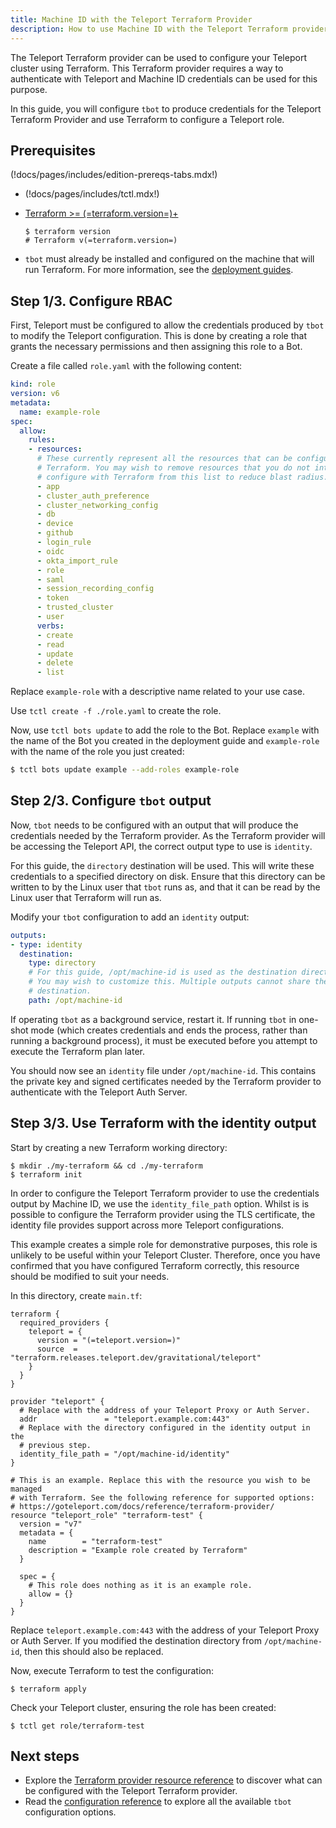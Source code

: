 ```yaml
---
title: Machine ID with the Teleport Terraform Provider
description: How to use Machine ID with the Teleport Terraform provider to manage your Teleport configuration as IaC
---
```


The Teleport Terraform provider can be used to configure your Teleport cluster
using Terraform. This Terraform provider requires a way to authenticate with
Teleport and Machine ID credentials can be used for this purpose.

In this guide, you will configure `tbot` to produce credentials for the Teleport
Terraform Provider and use Terraform to configure a Teleport role.

## Prerequisites

(!docs/pages/includes/edition-prereqs-tabs.mdx!)

- (!docs/pages/includes/tctl.mdx!)

- [Terraform >= (=terraform.version=)+](https://learn.hashicorp.com/tutorials/terraform/install-cli)

  ```code
  $ terraform version
  # Terraform v(=terraform.version=)
  ```

- `tbot` must already be installed and configured on the machine that will
  run Terraform. For more information, see the
  [deployment guides](../deployment.mdx).

## Step 1/3. Configure RBAC

First, Teleport must be configured to allow the credentials produced by `tbot`
to modify the Teleport configuration. This is done by creating a role that
grants the necessary permissions and then assigning this role to a Bot.

Create a file called `role.yaml` with the following content:

```yaml
kind: role
version: v6
metadata:
  name: example-role
spec:
  allow:
    rules:
    - resources:
      # These currently represent all the resources that can be configured by
      # Terraform. You may wish to remove resources that you do not intend to
      # configure with Terraform from this list to reduce blast radius.
      - app
      - cluster_auth_preference
      - cluster_networking_config
      - db
      - device
      - github
      - login_rule
      - oidc
      - okta_import_rule
      - role
      - saml
      - session_recording_config
      - token
      - trusted_cluster
      - user
      verbs:
      - create
      - read
      - update
      - delete
      - list
```

Replace `example-role` with a descriptive name related to your use case.

Use `tctl create -f ./role.yaml` to create the role.

Now, use `tctl bots update` to add the role to the Bot. Replace `example`
with the name of the Bot you created in the deployment guide and `example-role`
with the name of the role you just created:

```bash
$ tctl bots update example --add-roles example-role
```

## Step 2/3. Configure `tbot` output

Now, `tbot` needs to be configured with an output that will produce the
credentials needed by the Terraform provider. As the Terraform provider will be
accessing the Teleport API, the correct output type to use is `identity`.

For this guide, the `directory` destination will be used. This will write these
credentials to a specified directory on disk. Ensure that this directory can
be written to by the Linux user that `tbot` runs as, and that it can be read by
the Linux user that Terraform will run as.

Modify your `tbot` configuration to add an `identity` output:

```yaml
outputs:
- type: identity
  destination:
    type: directory
    # For this guide, /opt/machine-id is used as the destination directory.
    # You may wish to customize this. Multiple outputs cannot share the same
    # destination.
    path: /opt/machine-id
```

If operating `tbot` as a background service, restart it. If running `tbot` in
one-shot mode (which creates credentials and ends the process, rather than running
a background process), it must be executed before you attempt to execute the
Terraform plan later.

You should now see an `identity` file under `/opt/machine-id`. This contains
the private key and signed certificates needed by the Terraform provider to
authenticate with the Teleport Auth Server.

## Step 3/3. Use Terraform with the identity output

Start by creating a new Terraform working directory:

```code
$ mkdir ./my-terraform && cd ./my-terraform
$ terraform init
```

In order to configure the Teleport Terraform provider to use the credentials
output by Machine ID, we use the `identity_file_path` option. Whilst is is
possible to configure the Terraform provider using the TLS certificate, the
identity file provides support across more Teleport configurations.

This example creates a simple role for demonstrative purposes, this role is
unlikely to be useful within your Teleport Cluster. Therefore, once you have
confirmed that you have configured Terraform correctly, this resource should be
modified to suit your needs.

In this directory, create `main.tf`:

```hcl
terraform {
  required_providers {
    teleport = {
      version = "(=teleport.version=)"
      source  = "terraform.releases.teleport.dev/gravitational/teleport"
    }
  }
}

provider "teleport" {
  # Replace with the address of your Teleport Proxy or Auth Server.
  addr               = "teleport.example.com:443"
  # Replace with the directory configured in the identity output in the
  # previous step.
  identity_file_path = "/opt/machine-id/identity"
}

# This is an example. Replace this with the resource you wish to be managed
# with Terraform. See the following reference for supported options:
# https://goteleport.com/docs/reference/terraform-provider/
resource "teleport_role" "terraform-test" {
  version = "v7"
  metadata = {
    name        = "terraform-test"
    description = "Example role created by Terraform"
  }

  spec = {
    # This role does nothing as it is an example role.
    allow = {}
  }
}
```

Replace `teleport.example.com:443` with the address of your Teleport Proxy or
Auth Server. If you modified the destination directory from `/opt/machine-id`,
then this should also be replaced.

Now, execute Terraform to test the configuration:

```code
$ terraform apply
```

Check your Teleport cluster, ensuring the role has been created:

```code
$ tctl get role/terraform-test
```

## Next steps

- Explore the
  [Terraform provider resource reference](../../../reference/terraform-provider.mdx)
  to discover what can be configured with the Teleport Terraform provider.
- Read the [configuration reference](../reference/configuration.mdx) to explore
  all the available `tbot` configuration options.
